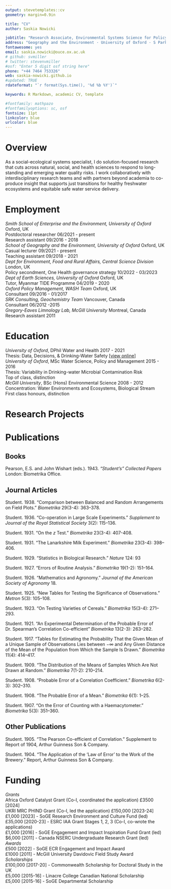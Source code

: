 ```yaml
---
output: stevetemplates::cv
geometry: margin=0.9in

title: "CV"
author: Saskia Nowicki

jobtitle: "Research Associate, Environmental Systems Science for Policy"
address: "Geography and the Environment · University of Oxford · S Parks Road OX1 3QY, UK"
fontawesome: yes
email: saskia.nowicki@ouce.ox.ac.uk
# github: svmiller
# twitter: stevenvmiller
#osf: "Enter 5 digit osf string here"
phone: "+44 7464 753326"
web: saskia-nowicki.github.io
#updated: TRUE
rdateformat: "`r format(Sys.time(), '%d %b %Y')`"

keywords: R Markdown, academic CV, template

#fontfamily: mathpazo
#fontfamilyoptions: sc, osf
fontsize: 11pt
linkcolor: blue
urlcolor: blue
---
```


# Overview

As a social-ecological systems specialist, I do solution-focused research that cuts across natural, social, and health sciences to respond to long-standing and emerging water quality risks. I work collaboratively with interdisciplinary research teams and with partners beyond academia to co-produce insight that supports just transitions for healthy freshwater ecosystems and equitable safe water service delivery.

# Employment

| *Smith School of Enterprise and the Environment, University of Oxford* \hfill Oxford, UK
| Postdoctoral researcher \hfill 06/2021 - present
| Research assistant \hfill 09/2016 - 2018

| *School of Geography and the Environment, University of Oxford* \hfill Oxford, UK
| Casual lecturer \hfill 09/2021 - present
| Teaching assistant \hfill 09/2018 - 2021

| *Dept for Environment, Food and Rural Affairs, Central Science Division* \hfill London, UK
| Policy secondment, One Health governance strategy \hfill 10/2022 - 03/2023

| *Dept of Earth Sciences, University of Oxford* \hfill Oxford, UK
| Tutor, Myanmar TIDE Programme \hfill 04/2019 - 2020

| *Oxford Policy Management, WASH Team* \hfill Oxford, UK
| Consultant \hfill 09/2016 - 01/2017

| *SRK Consulting, Geochemistry Team* \hfill Vancouver, Canada
| Consultant \hfill 06/2012 -2015

| *Gregory-Eaves Limnology Lab, McGill University* \hfill Montreal, Canada
| Research assistant \hfill 2011

# Education

| *University of Oxford*, DPhil Water and Health  \hfill 2017 - 2021
| Thesis: Data, Decisions, & Drinking-Water Safety [[view online](https://ora.ox.ac.uk/objects/uuid:952a1144-59e7-4cc7-8bb9-4273556c3892)]

| *University of Oxford*, MSc Water Science, Policy and Management  \hfill 2015 - 2016
| Thesis: Variability in Drinking-water Microbial Contamination Risk
| Top of class, distinction

| *McGill University*, BSc (Hons) Environmental Science  \hfill 2008 - 2012
| Concentration: Water Environments and Ecosystems, Biological Stream
| First class honours, distinction

# Research Projects

# Publications

## Books

Pearson, E.S. and John Wishart (eds.). 1943. *"Student's" Collected Papers* London: Biometrika Office.

## Journal Articles

Student. 1938. "Comparison between Balanced and Random Arrangements on Field Plots." *Biometrika* 29(3-4): 363--378.

Student. 1936. "Co-operation in Large Scale Experiments." *Supplement to Journal of the Royal Statistical Society* 3(2): 115--136.

Student. 1931. "On the *z* Test." *Biometrika* 23(3-4): 407-408.

Student. 1931. "The Lanarkshire Milk Experiment." *Biometrika* 23(3-4): 398--406.

Student. 1929. "Statistics in Biological Research." *Nature* 124: 93

Student. 1927. "Errors of Routine Analysis." *Biometrika* 19(1-2): 151--164.

Student. 1926. "Mathematics and Agronomy." *Journal of the American Society of Agronomy* 18.

Student. 1925. "New Tables for Testing the Significance of Observations." *Metron* 5(3): 105--108.

Student. 1923. "On Testing Varieties of Cereals." *Biometrika* 15(3-4): 271--293.

Student. 1921. "An Experimental Determination of the Probable Error of Dr. Spearman's Correlation Co-efficient" *Biometrika* 13(2-3): 263--282.

Student. 1917. "Tables for Estimating the Probability That the Given Mean of a Unique Sample of Observations Lies between $-\infty$ and Any Given Distance of the Mean of the Population from Which the Sample Is Drawn." *Biometrika* 11(4): 414--417.

Student. 1909. "The Distribution of the Means of Samples Which Are Not Drawn at Random." *Biometrika* 7(1-2): 210--214.

Student. 1908. "Probable Error of a Correlation Coefficient." *Biometrika* 6(2-3): 302--310.

Student. 1908. "The Probable Error of a Mean." *Biometrika* 6(1): 1--25.

Student. 1907. "On the Error of Counting with a Haemacytometer." *Biometrika* 5(3): 351--360.

## Other Publications

Student. 1905. "The Pearson Co-efficient of Correlation." Supplement to Report of 1904, Arthur Guinness Son & Company.

Student. 1904. "The Application of the 'Law of Error' to the Work of the Brewery." Report, Arthur Guinness Son & Company.

# Funding

| *Grants*
| Africa Oxford Catalyst Grant (Co-I, coordinated the application) \hfill £3500 [2024]  
| UKRI MRC PHIND Grant (Co-I, led the application) \hfill £150,000 [2023-24]
| £1,000 [2023] - SoGE Research Environment and Culture Fund (led) 
| £35,000 [2020-23] - ESRC IAA Grant Stages 1, 2, 3 (Co-I, co-wrote the applications)
| £1,000 [2016] - SoGE Engagement and Impact Inspiration Fund Grant (led)
| \$6,000 [2011] - Canada NSERC Undergraduate Research Grant (led)

| *Awards*
| £500 [2022] - SoGE ECR Engagement and Impact Award
| £1000 [2011] - McGill University Davidovic Field Study Award

| *Scholarships*
| £100,000 [2017-20] - Commonwealth Scholarship for Doctoral Study in the UK
| £5,000 [2015-16] - Linacre College Canadian National Scholarship
| £5,000 [2015-16] - SoGE Departmental Scholarship
